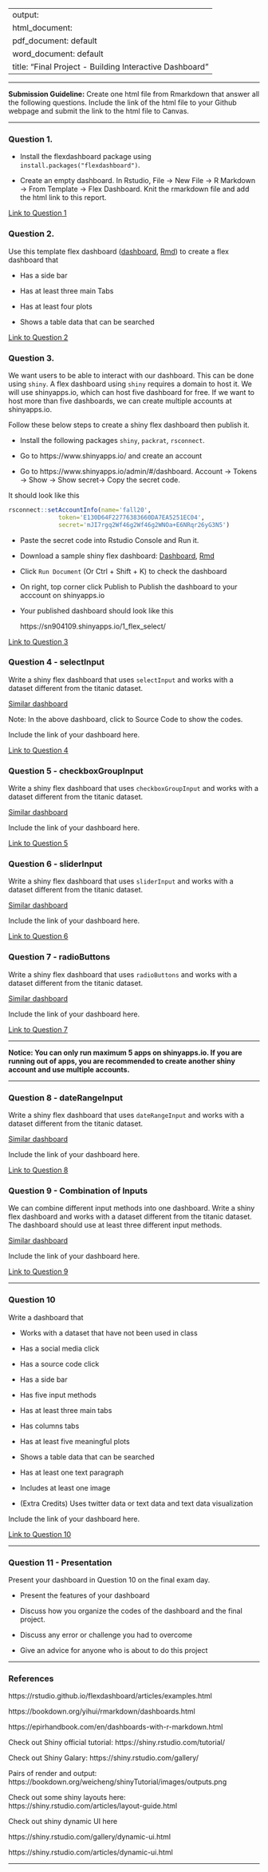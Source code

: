 
---
output: 
  html_document:
  pdf_document: default
  word_document: default
title: "Final Project - Building Interactive Dashboard"
---

-------

**Submission Guideline:**  Create one html file from Rmarkdown that answer all the following questions. Include the link of the html file to your Github webpage and submit the link to the html file to Canvas. 

-------

### Question 1. 

- Install the flexdashboard package using `install.packages("flexdashboard")`. 


- Create an empty dashboard. In Rstudio, File -> New File -> R Markdown -> From Template -> Flex Dashboard. Knit the rmarkdown file and add the html link to this report. 

[Link to Question 1](finalQ1.html)

### Question 2. 

Use this template flex dashboard ([dashboard](https://bryantstats.github.io/math421/final/flex_template.html), [Rmd](https://bryantstats.github.io/math421/final/flex_template.Rmd))  to create a flex dashboard that

- Has a side bar

- Has at least three main Tabs

- Has at least four plots

- Shows a table data that can be searched


[Link to Question 2](finalQ2.html)

### Question 3. 

We want users to be able to interact with our dashboard.  This can be done using `shiny`. A flex dashboard using `shiny` requires a domain to host it.  We will use shinyapps.io, which can host five dashboard for free. If we want to host more than five dashboards, we can create multiple accounts at shinyapps.io. 


Follow these below steps to create a shiny flex dashboard then publish it. 

- Install the following packages `shiny`, `packrat`, `rsconnect`. 

- Go to https://www.shinyapps.io/ and create an account 

- Go to https://www.shinyapps.io/admin/#/dashboard.  Account -> Tokens -> Show -> Show secret-> Copy the secret code. 

It should look like this


```r
rsconnect::setAccountInfo(name='fall20',
			  token='E130D64F22776383660DA7EA5251EC04',
			  secret='mJI7rgq2Wf46g2Wf46g2WNOa+E6NRqr26yG3N5')
```

- Paste the secret code into Rstudio Console and Run it. 

- Download a sample shiny flex dashboard: [Dashboard](https://sn904109.shinyapps.io/1_flex_select/), [Rmd](https://bryantstats.github.io/math421/final/1_flex_select.Rmd)

- Click `Run Document` (Or Ctrl + Shift + K) to check the dashboard

- On right, top corner click Publish to Publish the dashboard to your acccount on shinyapps.io

- Your published dashboard should look like this

    https://sn904109.shinyapps.io/1_flex_select/

[Link to Question 3](https://pollacksam.shinyapps.io/finalq3/)

### Question 4 - selectInput

Write a shiny flex dashboard that uses `selectInput` and works with a dataset different from the titanic dataset.  

[Similar dashboard](https://sn904109.shinyapps.io/1_flex_select/)

Note:  In the above dashboard, click to Source Code to show the codes. 

Include the link of your dashboard here.

[Link to Question 4](https://pollacksam.shinyapps.io/finalq4/)

### Question 5 - checkboxGroupInput

Write a shiny flex dashboard that uses `checkboxGroupInput` and works with a dataset different from the titanic dataset.   

[Similar dashboard](https://sn904109.shinyapps.io/2_flex_checkbox/)

Include the link of your dashboard here. 

[Link to Question 5](https://pollacksam.shinyapps.io/finalQ5/)

### Question 6 - sliderInput

Write a shiny flex dashboard that uses `sliderInput` and works with a dataset different from the titanic dataset.   

[Similar dashboard](https://sn904109.shinyapps.io/3_flex_slider/)

Include the link of your dashboard here. 

[Link to Question 6](https://pollacksam.shinyapps.io/finalQ6/)

### Question 7 - radioButtons

Write a shiny flex dashboard that uses `radioButtons` and works with a dataset different from the titanic dataset.   

[Similar dashboard](https://sn904109.shinyapps.io/4_flex_radio/)

Include the link of your dashboard here. 

[Link to Question 7](https://pollacksam23.shinyapps.io/finalQ7/)

--- 

**Notice:  You can only run maximum 5 apps on shinyapps.io.  If you are running out of apps, you are recommended to create another shiny account and use multiple accounts.**

---

### Question 8 - dateRangeInput

Write a shiny flex dashboard that uses `dateRangeInput` and works with a dataset different from the titanic dataset.   

[Similar dashboard](https://sn904109.shinyapps.io/5_flex_date_range/)

Include the link of your dashboard here.

[Link to Question 8](https://pollacksam23.shinyapps.io/finalQ8/)

### Question 9 - Combination of Inputs

We can combine different input methods into one dashboard.  Write a shiny flex dashboard and works with a dataset different from the titanic dataset. The dashboard should use at least three different input methods.   

[Similar dashboard](https://snguyen4.shinyapps.io/6_flex_combine/)

Include the link of your dashboard here. 

[Link to Question 9](https://pollacksam23.shinyapps.io/finalQ9/)

-------

### Question 10

Write a dashboard that

- Works with a dataset that have not been used in class

- Has a social media click

- Has a source code click

- Has a side bar

- Has five input methods

- Has at least three main tabs

- Has columns tabs

- Has at least five meaningful plots

- Shows a table data that can be searched

- Has at least one text paragraph

- Includes at least one image

- (Extra Credits) Uses twitter data or text data and text data visualization

Include the link of your dashboard here. 

[Link to Question 10](https://pollacksam23.shinyapps.io/finalQ10/)

-------

### Question 11 - Presentation

Present your dashboard in Question 10 on the final exam day. 

- Present the features of your dashboard 

- Discuss how you organize the codes of the dashboard and the final project.  

- Discuss any error or challenge you had to overcome

- Give an advice for anyone who is about to do this project

-------

### References


https://rstudio.github.io/flexdashboard/articles/examples.html

https://bookdown.org/yihui/rmarkdown/dashboards.html

https://epirhandbook.com/en/dashboards-with-r-markdown.html

Check out Shiny official tutorial: https://shiny.rstudio.com/tutorial/

Check out Shiny Galary: https://shiny.rstudio.com/gallery/

Pairs of render and output: https://bookdown.org/weicheng/shinyTutorial/images/outputs.png

Check out some shiny layouts here: https://shiny.rstudio.com/articles/layout-guide.html

Check out shiny dynamic UI here

https://shiny.rstudio.com/gallery/dynamic-ui.html

https://shiny.rstudio.com/articles/dynamic-ui.html

-------